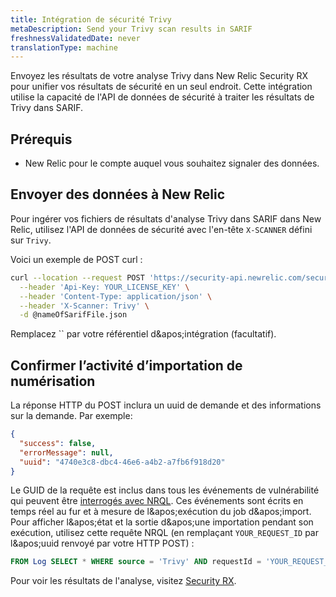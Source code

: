 ```yaml
---
title: Intégration de sécurité Trivy
metaDescription: Send your Trivy scan results in SARIF
freshnessValidatedDate: never
translationType: machine
---
```


Envoyez les résultats de votre analyse Trivy dans New Relic Security RX pour unifier vos résultats de sécurité en un seul endroit. Cette intégration utilise la capacité de l'API de données de sécurité à traiter les résultats de Trivy dans SARIF.

## Prérequis

* New Relic <InlinePopover type="licenseKey" />pour le compte auquel vous souhaitez signaler des données.

## Envoyer des données à New Relic

Pour ingérer vos fichiers de résultats d'analyse Trivy dans SARIF dans New Relic, utilisez l'API de données de sécurité avec l'en-tête `X-SCANNER` défini sur `Trivy`.

Voici un exemple de POST curl :

```bash
curl --location --request POST 'https://security-api.newrelic.com/security/v1?repository=<https://github.com/MY_GITHUB_USER/MY_TRIVY_REPO>' \
  --header 'Api-Key: YOUR_LICENSE_KEY' \
  --header 'Content-Type: application/json' \
  --header 'X-Scanner: Trivy' \
  -d @nameOfSarifFile.json
```

<Callout variant="tip">
  Remplacez `<RepositoryUrl>` par votre référentiel d&amp;apos;intégration (facultatif).
</Callout>

## Confirmer l’activité d’importation de numérisation

La réponse HTTP du POST inclura un uuid de demande et des informations sur la demande. Par exemple:

```json
{
  "success": false,
  "errorMessage": null,
  "uuid": "4740e3c8-dbc4-46e6-a4b2-a7fb6f918d20"
}
```

Le GUID de la requête est inclus dans tous les événements de vulnérabilité qui peuvent être [interrogés avec NRQL](/docs/query-your-data/nrql-new-relic-query-language/get-started/introduction-nrql-new-relics-query-language/). Ces événements sont écrits en temps réel au fur et à mesure de l&amp;apos;exécution du job d&amp;apos;import. Pour afficher l&amp;apos;état et la sortie d&amp;apos;une importation pendant son exécution, utilisez cette requête NRQL (en remplaçant `YOUR_REQUEST_ID` par l&amp;apos;uuid renvoyé par votre HTTP POST) :

```sql
FROM Log SELECT * WHERE source = 'Trivy' AND requestId = 'YOUR_REQUEST_ID'
```

Pour voir les résultats de l'analyse, visitez [Security RX](/docs/vulnerability-management/overview/).
